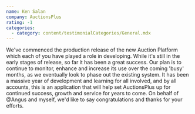 ```yaml
---
name: Ken Salan
company: AuctionsPlus
rating: -1
categories:
  - category: content/testimonialCategories/General.mdx
---
```


We've commenced the production release of the new Auction Platform which each of you have played a role in developing.
While it's still in the early stages of release, so far it has been a great success. Our plan is to continue to monitor, enhance and increase its use over the coming 'busy' months, as we eventually look to phase out the existing system.
It has been a massive year of development and learning for all involved, and by all accounts, this is an application that will help set AuctionsPlus up for continued success, growth and service for years to come.
On behalf of @Angus and myself, we'd like to say congratulations and thanks for your efforts.

